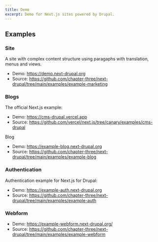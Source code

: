 ```yaml
---
title: Demo
excerpt: Demo for Next.js sites powered by Drupal.
---
```


## Examples

### Site

A site with complex content structure using paragaphs with translation, menus and views.

- Demo: https://demo.next-drupal.org
- Source: https://github.com/chapter-three/next-drupal/tree/main/examples/example-marketing

### Blogs

The official Next.js example:

- Demo: https://cms-drupal.vercel.app
- Source: https://github.com/vercel/next.js/tree/canary/examples/cms-drupal

Blog

- Demo: https://example-blog.next-drupal.org
- Source: https://github.com/chapter-three/next-drupal/tree/main/examples/example-blog

### Authentication

Authentication example for Next.js for Drupal:

- Demo: https://example-auth.next-drupal.org
- Source: https://github.com/chapter-three/next-drupal/tree/main/examples/example-auth

### Webform

- Demo: https://example-webform.next-drupal.org/
- Source: https://github.com/chapter-three/next-drupal/tree/main/examples/example-webform
